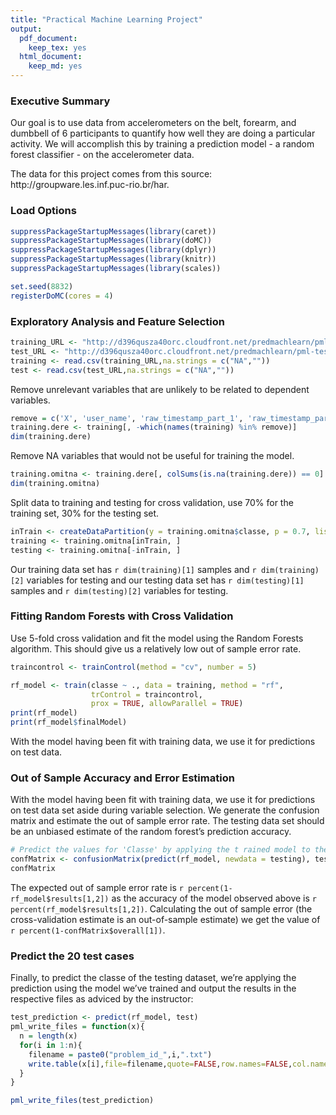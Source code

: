 ```yaml
---
title: "Practical Machine Learning Project"
output:
  pdf_document:
    keep_tex: yes
  html_document:
    keep_md: yes
---
```


### Executive Summary
Our goal is to use data from accelerometers on the belt, forearm, and dumbbell of 6 participants to quantify how well they are doing a particular activity. We will accomplish this by training a prediction model - a random forest classifier - on the accelerometer data.

The data for this project comes from this source: http://groupware.les.inf.puc-rio.br/har.

### Load Options
```r
suppressPackageStartupMessages(library(caret))
suppressPackageStartupMessages(library(doMC))
suppressPackageStartupMessages(library(dplyr))
suppressPackageStartupMessages(library(knitr))
suppressPackageStartupMessages(library(scales))

set.seed(8832)
registerDoMC(cores = 4)
```

### Exploratory Analysis and Feature Selection
```r
training_URL <- "http://d396qusza40orc.cloudfront.net/predmachlearn/pml-training.csv"
test_URL <- "http://d396qusza40orc.cloudfront.net/predmachlearn/pml-testing.csv"
training <- read.csv(training_URL,na.strings = c("NA",""))
test <- read.csv(test_URL,na.strings = c("NA",""))
```

Remove unrelevant variables that are unlikely to be related to dependent variables.
```r
remove = c('X', 'user_name', 'raw_timestamp_part_1', 'raw_timestamp_part_2', 'cvtd_timestamp', 'new_window', 'num_window')
training.dere <- training[, -which(names(training) %in% remove)]
dim(training.dere)
```

Remove NA variables that would not be useful for training the model.
```r
training.omitna <- training.dere[, colSums(is.na(training.dere)) == 0]
dim(training.omitna)
```

Split data to training and testing for cross validation, use 70% for the training set, 30% for the testing set.
```r
inTrain <- createDataPartition(y = training.omitna$classe, p = 0.7, list = F)
training <- training.omitna[inTrain, ]
testing <- training.omitna[-inTrain, ]

```

Our training data set has `r dim(training)[1]` samples and `r dim(training)[2]` variables for testing and our testing data set has `r dim(testing)[1]` samples and `r dim(testing)[2]` variables for testing.

### Fitting Random Forests with Cross Validation
Use 5-fold cross validation and fit the model using the Random Forests algorithm. This should give us a relatively low out of sample error rate.

```r
traincontrol <- trainControl(method = "cv", number = 5)

rf_model <- train(classe ~ ., data = training, method = "rf",
                  trControl = traincontrol,
                  prox = TRUE, allowParallel = TRUE)
print(rf_model)
print(rf_model$finalModel)
```

With the model having been fit with training data, we use it for predictions on test data.

### Out of Sample Accuracy and Error Estimation
With the model having been fit with training data, we use it for predictions on test data set aside during variable selection. We generate the confusion matrix and estimate the out of sample error rate. The testing data set should be an unbiased estimate of the random forest's prediction accuracy.

```r
# Predict the values for 'Classe' by applying the t rained model to the testing data set.
confMatrix <- confusionMatrix(predict(rf_model, newdata = testing), testing$classe)
confMatrix
```

The expected out of sample error rate is `r percent(1-rf_model$results[1,2])` as the accuracy of the model observed above is `r percent(rf_model$results[1,2])`. Calculating the out of sample error (the cross-validation estimate is an out-of-sample estimate) we get the value of `r percent(1-confMatrix$overall[1])`.

### Predict the 20 test cases
Finally, to predict the classe of the testing dataset, we're applying the prediction using the model we've trained and output the results in the respective files as adviced by the instructor:

```r
test_prediction <- predict(rf_model, test)
pml_write_files = function(x){
  n = length(x)
  for(i in 1:n){
    filename = paste0("problem_id_",i,".txt")
    write.table(x[i],file=filename,quote=FALSE,row.names=FALSE,col.names=FALSE)
  }
}

pml_write_files(test_prediction)
```
